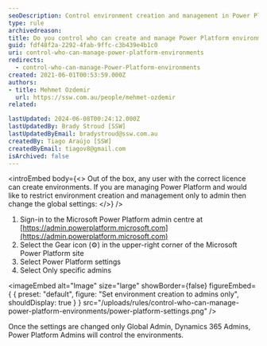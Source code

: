 ```yaml
---
seoDescription: Control environment creation and management in Power Platform using admin centre settings to restrict access to only global admins, Dynamics 365 admins, or Power Platform admins.
type: rule
archivedreason:
title: Do you control who can create and manage Power Platform environments using the admin centre?
guid: fdf48f2a-2292-4fab-9ffc-c3b439e4b1c0
uri: control-who-can-manage-power-platform-environments
redirects:
  - control-who-can-manage-Power-Platform-environments
created: 2021-06-01T00:53:59.000Z
authors:
- title: Mehmet Ozdemir
  url: https://ssw.com.au/people/mehmet-ozdemir
related:

lastUpdated: 2024-06-08T00:24:12.000Z
lastUpdatedBy: Brady Stroud [SSW]
lastUpdatedByEmail: bradystroud@ssw.com.au
createdBy: Tiago Araújo [SSW]
createdByEmail: tiagov8@gmail.com
isArchived: false
---
```


<introEmbed
  body={<>
Out of the box, any user with the correct licence can create environments. If you are managing Power Platform and would like to restrict environment creation and management only to admin then change the global settings:
  </>}
/>
1. Sign-in to the Microsoft Power Platform admin centre at [https://admin.powerplatform.microsoft.com](https://admin.powerplatform.microsoft.com)
2. Select the Gear icon (⚙️) in the upper-right corner of the Microsoft Power Platform site
3. Select Power Platform settings
4. Select Only specific admins


<imageEmbed
  alt="Image"
  size="large"
  showBorder={false}
  figureEmbed={ {
    preset: "default",
    figure: "Set environment creation to admins only",
    shouldDisplay: true
  } }
  src="/uploads/rules/control-who-can-manage-power-platform-environments/power-platform-settings.png"
/>


Once the settings are changed only Global Admin, Dynamics 365 Admins, Power Platform Admins will control the environments.
